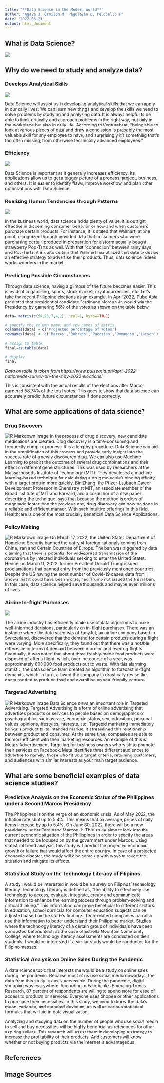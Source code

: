 ```yaml
---
title: "**Data Science in the Modern World**"
author: "Agaya J, Ormilon M, Pagulayan D, Pelobello F"
date: '2022-06-23'
output: html_document
---
```



## **What is Data Science?**
![](https://eu-images.contentstack.com/v3/assets/blt66983808af36a8ef/blt3ddd4afb7fd0365f/6169a9573a73be248fb66a44/datascience-WrightStudio-adobe.jpg)



## **Why do we need to study and analyze data?**

### Develops Analytical Skills

![](https://smallbusinessify.com/wp-content/uploads/2018/08/increase-critical-thinking-skills-696x510.jpg)
 
 Data Science will assist us in developing analytical skills that we can apply in our daily lives. We can learn new things and develop the skills we need to solve problems by studying and analyzing data. It is always helpful to be able to think critically and approach problems in the right way, not only in the workplace but also in daily life. According to Venturebeat, "being able to look at various pieces of data and draw a conclusion is probably the most valuable skill for any employee to have, and surprisingly it's something that's too often missing; from otherwise technically advanced employees."
 
### Efficiency
![](https://www.integrify.com/site/assets/files/2521/being-more-efficient.png)

Data Science is important as it generally increases efficiency. Its applications allow us to get a bigger picture of a process, project, business, and others. It is easier to identify flaws, improve workflow, and plan other optimizations with Data Science.

### Realizing Human Tendencies through Patterns
![](https://hips.hearstapps.com/clv.h-cdn.co/assets/17/34/2048x1024/landscape-1503682497-walmart-poptarts-hurricane.jpg?resize=980:*)

In the business world, data science holds plenty of value. It is outright effective in discerning consumer behavior or how and when customers purchase certain products. For instance, it is stated that Walmart, at one point, recognized through provided data that consumers who were purchasing certain products in preparation for a storm actually bought strawberry Pop-Tarts as well. With that “connection” between rainy days and Pop-Tarts, it is quite certain that Walmart has utilized that data to devise an effective strategy to advertise their products. Thus, data science indeed works wonders in the market. 	

### Predicting Possible Circumstances
Through data science, having a glimpse of the future becomes easier. This is evident in gambling, sports, stock market, cryptocurrencies, etc. Let’s take the recent Philippine elections as an example. In April 2022, Pulse Asia predicted that presidential candidate Ferdinand Marcos Jr. would win the Presidency by garnering 56% of the votes as shown on the table below.

```r
data= matrix(c(56,23,7,4,2), ncol=1, byrow=TRUE)
 
# specify the column names and row names of matrix
colnames(data) = c('Projected percentage of votes')
rownames(data) <- c('Marcos','Robredo','Pacquiao','Domagoso','Lacson')
 
# assign to table
final=as.table(data)
 
# display
final
```
*Data on table is taken from https://www.pulseasia.ph/april-2022-nationwide-survey-on-the-may-2022-elections/*

This is consistent with the actual results of the elections after Marcos garnered 58.74% of the total votes. This goes to show that data science can accurately predict future circumstances if done correctly.


## **What are some applications of data science?**

### Drug Discovery
![R Markdown image](https://th.bing.com/th/id/R.b4392d8bf3edcfbcafc13d770dfc15fd?rik=j5leVjVq7OT75A&riu=http%3a%2f%2fwww.bmdrc.org%2fwp-content%2fuploads%2f2020%2f05%2fDD_Pipeline_ENG.png&ehk=TRxKE1LZhy%2fyPdvmqtNXB73BEmI65U1sdWtbmIQwgkc%3d&risl=&pid=ImgRaw&r=0)
In the process of drug discovery, new candidate medications are created. Drug discovery is a time-consuming and frequently complex process. It is a lengthy procedure. Data Science can aid in the simplification of this process and provide early insight into the success rate of a newly discovered drug. We can also use Machine Learning to predict the outcome of several drug combinations and their effect on different gene structures. This was used by researchers at the Massachusetts Institute of Technology (MIT). They developed a machine learning-based technique for calculating a drug molecule's binding affinity with a target protein more quickly. Bin Zhang, the Pfizer-Laubach Career Development Professor in Chemistry at MIT, an associate member of the Broad Institute of MIT and Harvard, and a co-author of a new paper describing the technique, says that because the method is orders of magnitude faster than the previous one, drug discovery can now be done in a reliable and efficient manner. With such intuitive offerings in this field, Healthcare is one of the most crucially beneficial Data Science Applications.

### Policy Making
![R Markdown image](https://images.nature.com/original/magazine-assets/d41586-020-02814-3/d41586-020-02814-3_18449016.jpg)
On March 17, 2022, the United States Department of Homeland Security banned the entry of foreign nationals coming from China, Iran and Certain Countries of Europe. The ban was triggered by data claiming that there is potential for widespread transmission of the coronavirus by infected individuals seeking to enter the United States. Hence, on March 11, 2022, former President Donald Trump issued proclamations that banned entry from the previously mentioned countries. Despite the US having the most number of Covid-19 cases, data from _ shows that it could have been worse, had Trump not issued the travel ban. In this case, data science helped save thousands and maybe even millions of lives.

### Airline In-flight Purchases
![](https://editor.analyticsvidhya.com/uploads/89728Burgers.jpg)

The airline industry has efficiently made use of data algorithms to make well-informed decisions, particularly on in-flight purchases. There was an instance where the data scientists of EasyJet, an airline company based in Switzerland, discovered that the demand for certain products during a flight were varying. More specifically, they found out that there was a notable difference in terms of demand between morning and evening flights. Eventually, it was noted that about three freshly-made food products were disposed of after a flight, which, over the course of a year, was approximately 800,000 food products put to waste. With this alarming statistic, the data science team created an algorithm to forecast in-flight demands, which, in turn, allowed the company to drastically revise the costs needed to produce food and overall be an eco-friendly venture. 

### Targeted Advertising
![R Markdown image](https://expandcart.com/wp-content/uploads/2020/08/Facebook-Remarketing-Targeted-Advertising-Campaigns.png)
Data Science plays an important role in Targeted Advertising. Targeted Advertising is a form of online advertising that advertises products or services to people based on demographics or psychographics such as race, economic status, sex, education, personal values, opinions, lifestyles, interests, etc. Targeted marketing immediately brings a product to its intended market. It streamlined this relationship between product and consumer. At the same time, companies are able to be more efficient with their marketing resources.
An example of this is Meta's Advertisement Targeting for business owners who wish to promote their services on Facebook. Meta identifies three different audiences to advertise to namely, those who fit your target criteria, returning customers, and audiences with similar interests as your main target audience.


## **What are some beneficial examples of data science studies?**

### Predictive Analysis on the Economic Status of the Philippines under a Second Marcos Presidency
The Philippines is on the verge of an economic crisis. As of May 2022, the inflation rate shot up to 5.4%. This means that on average, prices of daily items increase by up to 5.4%. On June 30, 2022, there will be a new presidency under Ferdinand Marcos Jr. This study aims to look into the current economic situation of the Philippines in order to specify the areas that needed to be focused on by the government under Marcos. Using statistical trend analysis, this study will predict the projected economic growth or failure that would affect the entire country. In case of a projected economic disaster, the study will also come up with ways to revert the situation and mitigate its effects.

### Statistical Study on the Technology Literacy of Filipinos.
A study I would be interested in would be a survey on Filipinos' technology literacy. Technology Literacy is defined as, "the ability to effectively use technology to access, evaluate, integrate, create and communicate information to enhance the learning process through problem-solving and critical thinking."
This information can prove beneficial to different sectors. In education, school curricula for computer education subjects can be adjusted based on the study's findings. Tech-related companies can also use this information to better understand their Philippine market.
Studies where the technology literacy of a certain group of individuals have been conducted before. Such as the case of Estrella Mountain Community College, where technology literacy assessments are conducted on their students. I would be interested if a similar study would be conducted for the Filipino masses.

### Statistical Analysis on Online Sales During the Pandemic
A data science topic that interests me would be a study on online sales during the pandemic. Because most of us use social media nowadays, the data from this study is easily accessible. During the pandemic, digital shopping was everywhere. According to Facebook's Emerging Trends Research, 87 percent of respondents are willing to spend more for ease of access to products or services. Everyone uses Shopee or other applications to purchase their necessities. In this study, we need to know the data's mean, variance, and standard deviation, as well as various statistical formulas that will aid in data visualization.

Analyzing and studying data on the number of people who use social media to sell and buy necessities will be highly beneficial as references for other aspiring sellers. This research will assist them in developing a strategy to increase the profitability of their products. And customers will know whether or not buying products via the internet is advantageous.




## **References**

## **Image Sources**



